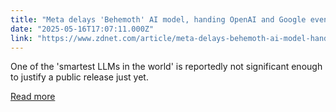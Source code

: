 ```yaml
---
title: "Meta delays 'Behemoth' AI model, handing OpenAI and Google even more of a head start"
date: "2025-05-16T17:07:11.000Z"
link: "https://www.zdnet.com/article/meta-delays-behemoth-ai-model-handing-openai-and-google-even-more-of-a-head-start/"
---
```


One of the 'smartest LLMs in the world' is reportedly not significant enough to justify a public release just yet.

[Read more](https://www.zdnet.com/article/meta-delays-behemoth-ai-model-handing-openai-and-google-even-more-of-a-head-start/)
